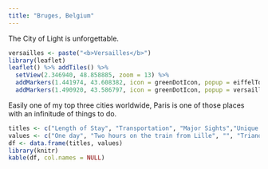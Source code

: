 ```yaml
---
title: "Bruges, Belgium"
---
```


The City of Light is unforgettable.

```r
versailles <- paste("<b>Versailles</b>")
library(leaflet)
leaflet() %>% addTiles() %>%
  setView(2.346940, 48.858885, zoom = 13) %>%
  addMarkers(1.441974, 43.608382, icon = greenDotIcon, popup = eiffelTower) %>% # Eiffel Tower
  addMarkers(1.490920, 43.586797, icon = greenDotIcon, popup = versailles) # Versailles
```

Easily one of my top three cities worldwide, Paris is one of those places with an infinitude of things to do.

```r
titles <- c("Length of Stay", "Transportation", "Major Sights","Unique Foods", "Restaurant Recommendations")
values <- c("One day", "Two hours on the train from Lille", "", "Trianon", "Angelina")
df <- data.frame(titles, values)
library(knitr)
kable(df, col.names = NULL)
```